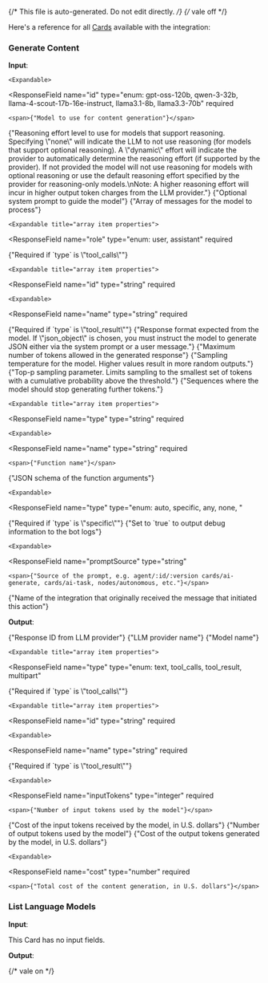 {/* This file is auto-generated. Do not edit directly. */}
{/* vale off */}

Here's a reference for all [Cards](/learn/reference/cards/) available with the integration:

### Generate Content

**Input**:

<Expandable title="input fields">
  <ResponseField
    name="model"
    type="object"
  >
    

    <Expandable>
  <ResponseField
    name="id"
    type="enum: gpt-oss-120b, qwen-3-32b, llama-4-scout-17b-16e-instruct, llama3.1-8b, llama3.3-70b"
    required
  >
    <span>{"Model to use for content generation"}</span>
  </ResponseField>
    </Expandable>
  </ResponseField>
  <ResponseField
    name="reasoningEffort"
    type="enum: low, medium, high, dynamic, none"
  >
    <span>{"Reasoning effort level to use for models that support reasoning. Specifying \"none\" will indicate the LLM to not use reasoning (for models that support optional reasoning). A \"dynamic\" effort will indicate the provider to automatically determine the reasoning effort (if supported by the provider). If not provided the model will not use reasoning for models with optional reasoning or use the default reasoning effort specified by the provider for reasoning-only models.\nNote: A higher reasoning effort will incur in higher output token charges from the LLM provider."}</span>
  </ResponseField>
  <ResponseField
    name="systemPrompt"
    type="string"
  >
    <span>{"Optional system prompt to guide the model"}</span>
  </ResponseField>
  <ResponseField
    name="messages"
    type="array"
    required
  >
    <span>{"Array of messages for the model to process"}</span>

    <Expandable title="array item properties">
  <ResponseField
    name="role"
    type="enum: user, assistant"
    required
  >
    
  </ResponseField>
  <ResponseField
    name="type"
    type="enum: text, tool_calls, tool_result, multipart"
  >
    
  </ResponseField>
  <ResponseField
    name="toolCalls"
    type="array"
  >
    <span>{"Required if `type` is \"tool_calls\""}</span>

    <Expandable title="array item properties">
  <ResponseField
    name="id"
    type="string"
    required
  >
    
  </ResponseField>
  <ResponseField
    name="type"
    type="string"
    required
  >
    
  </ResponseField>
  <ResponseField
    name="function"
    type="object"
    required
  >
    

    <Expandable>
  <ResponseField
    name="name"
    type="string"
    required
  >
    
  </ResponseField>
  <ResponseField
    name="arguments"
    type="string"
    required
  >
    
  </ResponseField>
    </Expandable>
  </ResponseField>
    </Expandable>
  </ResponseField>
  <ResponseField
    name="toolResultCallId"
    type="string"
  >
    <span>{"Required if `type` is \"tool_result\""}</span>
  </ResponseField>
  <ResponseField
    name="content"
    type="string"
    required
  >
    
  </ResponseField>
    </Expandable>
  </ResponseField>
  <ResponseField
    name="responseFormat"
    type="enum: text, json_object"
  >
    <span>{"Response format expected from the model. If \"json_object\" is chosen, you must instruct the model to generate JSON either via the system prompt or a user message."}</span>
  </ResponseField>
  <ResponseField
    name="maxTokens"
    type="number"
  >
    <span>{"Maximum number of tokens allowed in the generated response"}</span>
  </ResponseField>
  <ResponseField
    name="temperature"
    type="number"
  >
    <span>{"Sampling temperature for the model. Higher values result in more random outputs."}</span>
  </ResponseField>
  <ResponseField
    name="topP"
    type="number"
  >
    <span>{"Top-p sampling parameter. Limits sampling to the smallest set of tokens with a cumulative probability above the threshold."}</span>
  </ResponseField>
  <ResponseField
    name="stopSequences"
    type="array"
  >
    <span>{"Sequences where the model should stop generating further tokens."}</span>
  </ResponseField>
  <ResponseField
    name="tools"
    type="array"
  >
    

    <Expandable title="array item properties">
  <ResponseField
    name="type"
    type="string"
    required
  >
    
  </ResponseField>
  <ResponseField
    name="function"
    type="object"
    required
  >
    

    <Expandable>
  <ResponseField
    name="name"
    type="string"
    required
  >
    <span>{"Function name"}</span>
  </ResponseField>
  <ResponseField
    name="description"
    type="string"
  >
    
  </ResponseField>
  <ResponseField
    name="argumentsSchema"
    type="object"
  >
    <span>{"JSON schema of the function arguments"}</span>
  </ResponseField>
    </Expandable>
  </ResponseField>
    </Expandable>
  </ResponseField>
  <ResponseField
    name="toolChoice"
    type="object"
  >
    

    <Expandable>
  <ResponseField
    name="type"
    type="enum: auto, specific, any, none, "
  >
    
  </ResponseField>
  <ResponseField
    name="functionName"
    type="string"
  >
    <span>{"Required if `type` is \"specific\""}</span>
  </ResponseField>
    </Expandable>
  </ResponseField>
  <ResponseField
    name="userId"
    type="string"
  >
    
  </ResponseField>
  <ResponseField
    name="debug"
    type="boolean"
  >
    <span>{"Set to `true` to output debug information to the bot logs"}</span>
  </ResponseField>
  <ResponseField
    name="meta"
    type="object"
  >
    

    <Expandable>
  <ResponseField
    name="promptSource"
    type="string"
  >
    <span>{"Source of the prompt, e.g. agent/:id/:version cards/ai-generate, cards/ai-task, nodes/autonomous, etc."}</span>
  </ResponseField>
  <ResponseField
    name="promptCategory"
    type="string"
  >
    
  </ResponseField>
  <ResponseField
    name="integrationName"
    type="string"
  >
    <span>{"Name of the integration that originally received the message that initiated this action"}</span>
  </ResponseField>
    </Expandable>
  </ResponseField>
</Expandable>

**Output**:

<Expandable title="output">
  <ResponseField
    name="id"
    type="string"
    required
  >
    <span>{"Response ID from LLM provider"}</span>
  </ResponseField>
  <ResponseField
    name="provider"
    type="string"
    required
  >
    <span>{"LLM provider name"}</span>
  </ResponseField>
  <ResponseField
    name="model"
    type="string"
    required
  >
    <span>{"Model name"}</span>
  </ResponseField>
  <ResponseField
    name="choices"
    type="array"
    required
  >
    

    <Expandable title="array item properties">
  <ResponseField
    name="type"
    type="enum: text, tool_calls, tool_result, multipart"
  >
    
  </ResponseField>
  <ResponseField
    name="toolCalls"
    type="array"
  >
    <span>{"Required if `type` is \"tool_calls\""}</span>

    <Expandable title="array item properties">
  <ResponseField
    name="id"
    type="string"
    required
  >
    
  </ResponseField>
  <ResponseField
    name="type"
    type="string"
    required
  >
    
  </ResponseField>
  <ResponseField
    name="function"
    type="object"
    required
  >
    

    <Expandable>
  <ResponseField
    name="name"
    type="string"
    required
  >
    
  </ResponseField>
  <ResponseField
    name="arguments"
    type="string"
    required
  >
    
  </ResponseField>
    </Expandable>
  </ResponseField>
    </Expandable>
  </ResponseField>
  <ResponseField
    name="toolResultCallId"
    type="string"
  >
    <span>{"Required if `type` is \"tool_result\""}</span>
  </ResponseField>
  <ResponseField
    name="content"
    type="string"
    required
  >
    
  </ResponseField>
  <ResponseField
    name="role"
    type="string"
    required
  >
    
  </ResponseField>
  <ResponseField
    name="index"
    type="integer"
    required
  >
    
  </ResponseField>
  <ResponseField
    name="stopReason"
    type="enum: stop, max_tokens, tool_calls, content_filter, other"
    required
  >
    
  </ResponseField>
    </Expandable>
  </ResponseField>
  <ResponseField
    name="usage"
    type="object"
    required
  >
    

    <Expandable>
  <ResponseField
    name="inputTokens"
    type="integer"
    required
  >
    <span>{"Number of input tokens used by the model"}</span>
  </ResponseField>
  <ResponseField
    name="inputCost"
    type="number"
    required
  >
    <span>{"Cost of the input tokens received by the model, in U.S. dollars"}</span>
  </ResponseField>
  <ResponseField
    name="outputTokens"
    type="integer"
    required
  >
    <span>{"Number of output tokens used by the model"}</span>
  </ResponseField>
  <ResponseField
    name="outputCost"
    type="number"
    required
  >
    <span>{"Cost of the output tokens generated by the model, in U.S. dollars"}</span>
  </ResponseField>
    </Expandable>
  </ResponseField>
  <ResponseField
    name="botpress"
    type="object"
    required
  >
    

    <Expandable>
  <ResponseField
    name="cost"
    type="number"
    required
  >
    <span>{"Total cost of the content generation, in U.S. dollars"}</span>
  </ResponseField>
    </Expandable>
  </ResponseField>
</Expandable>

### List Language Models

**Input**:

This Card has no input fields.

**Output**:

<Expandable title="output">
  <ResponseField
    name="models"
    type="array"
    required
  >
    
  </ResponseField>
</Expandable>


{/* vale on */}